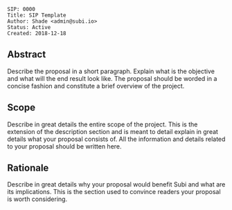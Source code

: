 <pre>
SIP: 0000
Title: SIP Template
Author: Shade <admin@subi.io>
Status: Active
Created: 2018-12-18
</pre>

==Abstract==

Describe the proposal in a short paragraph. Explain what is the objective and what will the end result look like. The proposal should be worded in a concise fashion and constitute a brief overview of the project.

==Scope==
Describe in great details the entire scope of the project. This is the extension of the description section and is meant to detail explain in great details what your proposal consists of. All the information and details related to your proposal should be written here.

==Rationale==
Describe in great details why your proposal would benefit Subi and what are its implications. This is the section used to convince readers your proposal is worth considering.